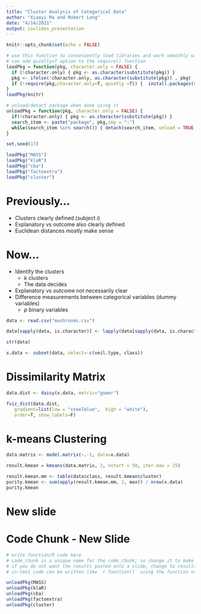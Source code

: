 ```yaml
---
title: "Cluster Analysis of Categorical Data"
author: "Xiaoyi Ma and Robert Long"
date: "4/14/2021"
output: ioslides_presentation
---
```


```r
knitr::opts_chunk$set(echo = FALSE)
```


```r
# use this function to conveniently load libraries and work smoothly with knitting
# can add quietly=T option to the require() function
loadPkg = function(pkg, character.only = FALSE) { 
  if (!character.only) { pkg <- as.character(substitute(pkg)) }
  pkg <- ifelse(!character.only, as.character(substitute(pkg)) , pkg)  
  if (!require(pkg,character.only=T, quietly =T)) {  install.packages(substitute(pkg),dep=T); if(!require(pkg,character.only=T)) stop("Package not found") } 
}
loadPkg(knitr)

# unload/detact package when done using it
unloadPkg = function(pkg, character.only = FALSE) { 
  if(!character.only) { pkg <- as.character(substitute(pkg)) } 
  search_item <- paste("package", pkg,sep = ":") 
  while(search_item %in% search()) { detach(search_item, unload = TRUE, character.only = TRUE) } 
}
```


```r
set.seed(17)

loadPkg("MASS")
loadPkg("klaR")
loadPkg("cba")
loadPkg("factoextra")
loadPkg("cluster")
```

# Previously...
- Clusters clearly defined (subject $i$)
- Explanatory vs outcome also clearly defined
- Euclidean distances mostly make sense


# Now...
- Identify the clusters
  - $k$ clusters
  - The data decides
- Explanatory vs outcome not necessarily clear
- Difference measurements between categorical variables (dummy variables)
  - $p$ binary variables
  
 
 
```r
data <- read.csv("mushrooms.csv")

data[sapply(data, is.character)] <- lapply(data[sapply(data, is.character)], as.factor)

str(data)

x.data <- subset(data, select=-c(veil.type, class))
```
 

# Dissimilarity Matrix

```r
data.dist <- daisy(x.data, metric="gower")

fviz_dist(data.dist, 
   gradient=list(low = "steelblue",  high = "white"),
   order=T, show_labels=F)
```

# k-means Clustering

```r
data.matrix <- model.matrix(~.-1, data=x.data)

result.kmean = kmeans(data.matrix, 2, nstart = 50, iter.max = 15) 

result.kmean.mm <- table(data$class, result.kmean$cluster)
purity.kmean <- sum(apply(result.kmean.mm, 2, max)) / nrow(x.data)
purity.kmean

```


# New slide

# Code Chunk - New Slide
```r
# write function/R code here
# code_chunk is a unique name for the code_chunk; so change it to make clear like a comment
# if you do not want the results posted onto a slide, change to results="hide"
# in-text code can be written like `r function()` using the function name instead of function()
```



```r
unloadPkg(MASS)
unloadPkg(klaR)
unloadPkg(cba)
unloadPkg(factoextra)
unloadPkg(cluster)
```

